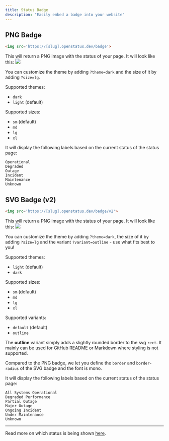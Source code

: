 ```yaml
---
title: Status Badge
description: "Easily embed a badge into your website"
---
```


## PNG Badge

```html
<img src='https://[slug].openstatus.dev/badge'>
```

This will return a PNG image with the status of your page. It will look like this:
<img src='https://status.openstatus.dev/badge' />

You can customize the theme by adding `?theme=dark` and the size of it by adding `?size=lg`.

Supported themes:
- `dark`
- `light` (default)

Supported sizes:
- `sm` (default)
- `md`
- `lg`
- `xl`

It will display the following labels based on the current status of the status page:

```
Operational
Degraded
Outage
Incident
Maintenance
Unknown
```

## SVG Badge (v2)

```html
<img src='https://[slug].openstatus.dev/badge/v2'>
```

This will return a PNG image with the status of your page. It will look like this:
<img src='https://status.openstatus.dev/badge/v2' />

You can customize the theme by adding `?theme=dark`, the size of it by adding `?size=lg` and the variant `?variant=outline` - use what fits best to you!

Supported themes:
- `light` (default)
- `dark`

Supported sizes:
- `sm` (default)
- `md`
- `lg`
- `xl`

Supported variants:
- `default` (default)
- `outline`

The **outline** variant simply adds a slightly rounded border to the svg `rect`. It mainly can be used for GitHub README or Markdown where styling is not supported.

Compared to the PNG badge, we let you define the `border` and `border-radius` of the SVG badge and the font is mono.

It will display the following labels based on the current status of the status page:

```
All Systems Operational
Degraded Performance
Partial Outage
Major Outage
Ongoing Incident
Under Maintenance
Unknown
```

---

Read more on which status is being shown [here](/tools/status-widget/#how-does-it-work).